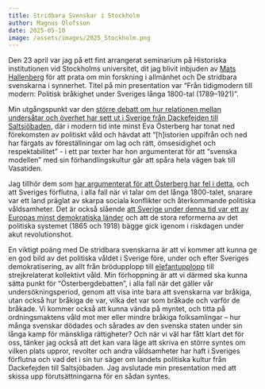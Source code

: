 ```yaml
---
title: Stridbara Svenskar i Stockholm
author: Magnus Olofsson
date: 2025-05-10
image: /assets/images/2025_Stockholm.png
---
```

Den 23 april var jag på ett fint arrangerat seminarium på Historiska
institutionen vid Stockholms universitet, dit jag blivit inbjuden av [Mats
Hallenberg](https://www.su.se/profiles/marilin-1.184037) för att prata om min
forskning i allmänhet och De stridbara svenskarna i synnerhet. Titel på min
presentation var “Från tidigmodern till modern: Politisk bråkighet under
Sveriges långa 1800-tal (1789–1921)”.

Min utgångspunkt var den [större debatt om hur relationen mellan undersåtar och
överhet har sett ut i Sverige från Dackefejden till
Saltsjöbaden](https://journal.fi/htf/article/view/69160), där i modern tid inte
minst Eva Österberg har tonat ned förekomsten av politiskt våld och hävdat att
“[h]istorien uppifrån och ned har färgats av föreställningar om lag och rätt,
ömsesidighet och respektabilitet” - i ett par texter har hon argumenterat för
att “svenska modellen” med sin förhandlingskultur går att spåra hela vägen bak
till Vasatiden.

Jag tillhör dem som
[har argumenterat för att Österberg har fel i detta](https://journal.fi/htf/article/view/69160),
och att Sveriges förflutna, i alla fall när vi talar om det långa 1800-talet,
snarare var ett land präglat av skarpa sociala konflikter och återkommande
politiska våldsamheter. Det är också slående [att Sverige under denna tid var
ett av Europas minst demokratiska
länder](https://academic.oup.com/past/article/244/1/123/5498958) och att de
stora reformerna av det politiska systemet (1865 och 1918) bägge gick igenom i
riskdagen under akut revolutionshot.

En viktigt poäng med De stridbara svenskarna är att vi kommer att kunna ge en
god bild av det politiska våldet i Sverige före, under och efter Sveriges
demokratisering, av allt från brödupplopp till
[elefantupplopp](https://libris.kb.se/bib/12094416) till strejkrelaterat
kollektivt våld. Min förhoppning är att vi därmed ska kunna sätta punkt för
“Österbergdebatten”, i alla fall när det gäller vår undersökningsperiod, genom
att visa inte bara att svenskarna var bråkiga, utan också hur bråkiga de var,
vilka det var som bråkade och varför de bråkade. Vi kommer också att kunna
vända på myntet, och titta på ordningsmaktens våld mot mer eller mindre bråkiga
folksamlingar – hur många svenskar dödades och sårades av den svenska staten
under sin långa kamp för mänskliga rättigheter? Och när vi väl har fått klart
det för oss, tänker jag också att det kan vara läge att skriva en större syntes
om vilken plats uppror, revolter och andra våldsamheter har haft i Sveriges
förflutna och vad det i sin tur säger om landets politiska kultur från
Dackefejden till Saltsjöbaden. Jag avslutade min presentation med att skissa
upp förutsättningarna för en sådan syntes.
